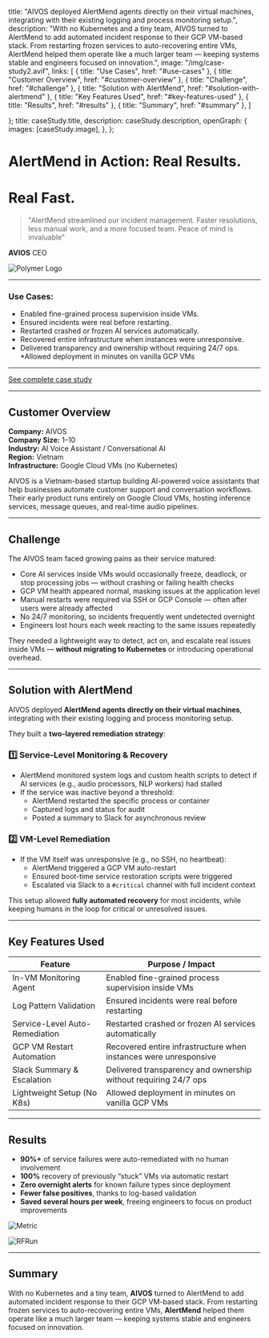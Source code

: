 
  title: "AIVOS deployed AlertMend agents directly on their virtual machines, integrating with their existing logging and process monitoring setup.",
  description: "With no Kubernetes and a tiny team, AIVOS turned to AlertMend to add automated incident response to their GCP VM-based stack. From restarting frozen services to auto-recovering entire VMs, AlertMend helped them operate like a much larger team — keeping systems stable and engineers focused on innovation.",
  image:
    "/img/case-study2.avif",
  links: [
  { title: "Use Cases", href: "#use-cases" },
  { title: "Customer Overview", href: "#customer-overview" },
  { title: "Challenge", href: "#challenge" },
  { title: "Solution with AlertMend", href: "#solution-with-alertmend" },
  { title: "Key Features Used", href: "#key-features-used" },
  { title: "Results", href: "#results" },
  { title: "Summary", href: "#summary" },
]

};
  title: caseStudy.title,
  description: caseStudy.description,
  openGraph: {
    images: [caseStudy.image],
  },
};


# AlertMend in Action: Real Results.
# Real Fast.

> "AlertMend streamlined our incident management. Faster resolutions, less manual work, and a more focused team. Peace of mind is invaluable"

**AVIOS**
CEO

![Polymer Logo](/img/avios-logo.svg)

---

### Use Cases:

* Enabled fine-grained process supervision inside VMs.
* Ensured incidents were real before restarting.
* Restarted crashed or frozen AI services automatically.
* Recovered entire infrastructure when instances were unresponsive.
* Delivered transparency and ownership without requiring 24/7 ops.
*Allowed deployment in minutes on vanilla GCP VMs

---

[See complete case study](https://docs.google.com/document/d/1pg5nKmgesCoJ-uT-8cdxl0tPrJS28xpULC5MqcPZ5qc/edit?usp=sharing)

---
## Customer Overview

**Company:** AIVOS  
**Company Size:** 1–10  
**Industry:** AI Voice Assistant / Conversational AI  
**Region:** Vietnam  
**Infrastructure:** Google Cloud VMs (no Kubernetes)

AIVOS is a Vietnam-based startup building AI-powered voice assistants that help businesses automate customer support and conversation workflows. Their early product runs entirely on Google Cloud VMs, hosting inference services, message queues, and real-time audio pipelines.

---

## Challenge

The AIVOS team faced growing pains as their service matured:
- Core AI services inside VMs would occasionally freeze, deadlock, or stop processing jobs — without crashing or failing health checks  
- GCP VM health appeared normal, masking issues at the application level  
- Manual restarts were required via SSH or GCP Console — often after users were already affected  
- No 24/7 monitoring, so incidents frequently went undetected overnight  
- Engineers lost hours each week reacting to the same issues repeatedly  

They needed a lightweight way to detect, act on, and escalate real issues inside VMs — **without migrating to Kubernetes** or introducing operational overhead.

---

## Solution with AlertMend

AIVOS deployed **AlertMend agents directly on their virtual machines**, integrating with their existing logging and process monitoring setup.

They built a **two-layered remediation strategy**:

### 1️⃣ Service-Level Monitoring & Recovery
- AlertMend monitored system logs and custom health scripts to detect if AI services (e.g., audio processors, NLP workers) had stalled  
- If the service was inactive beyond a threshold:  
  - AlertMend restarted the specific process or container  
  - Captured logs and status for audit  
  - Posted a summary to Slack for asynchronous review  

### 2️⃣ VM-Level Remediation
- If the VM itself was unresponsive (e.g., no SSH, no heartbeat):  
  - AlertMend triggered a GCP VM auto-restart  
  - Ensured boot-time service restoration scripts were triggered  
  - Escalated via Slack to a `#critical` channel with full incident context  

This setup allowed **fully automated recovery** for most incidents, while keeping humans in the loop for critical or unresolved issues.

---

## Key Features Used

| Feature                        | Purpose / Impact                                              |
|-------------------------------|----------------------------------------------------------------|
| In-VM Monitoring Agent         | Enabled fine-grained process supervision inside VMs           |
| Log Pattern Validation         | Ensured incidents were real before restarting                 |
| Service-Level Auto-Remediation| Restarted crashed or frozen AI services automatically         |
| GCP VM Restart Automation      | Recovered entire infrastructure when instances were unresponsive |
| Slack Summary & Escalation     | Delivered transparency and ownership without requiring 24/7 ops |
| Lightweight Setup (No K8s)     | Allowed deployment in minutes on vanilla GCP VMs             |

---

## Results

- **90%+** of service failures were auto-remediated with no human involvement  
- **100%** recovery of previously “stuck” VMs via automatic restart  
- **Zero overnight alerts** for known failure types since deployment  
- **Fewer false positives**, thanks to log-based validation  
- **Saved several hours per week**, freeing engineers to focus on product improvements 

![Metric](/img/avios-metric.png)

![RFRun](/img/avios-rfrun.png)

---

## Summary

With no Kubernetes and a tiny team, **AIVOS** turned to AlertMend to add automated incident response to their GCP VM-based stack. From restarting frozen services to auto-recovering entire VMs, **AlertMend** helped them operate like a much larger team — keeping systems stable and engineers focused on innovation.
